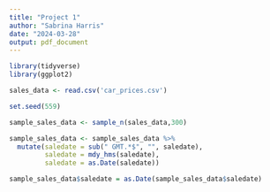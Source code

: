 ```yaml
---
title: "Project 1"
author: "Sabrina Harris"
date: "2024-03-28"
output: pdf_document
---
```


```r
library(tidyverse)
library(ggplot2)

sales_data <- read.csv('car_prices.csv')
```

```r
set.seed(559)

sample_sales_data <- sample_n(sales_data,300)
```


```r
sample_sales_data <- sample_sales_data %>%
  mutate(saledate = sub(" GMT.*$", "", saledate),
         saledate = mdy_hms(saledate), 
         saledate = as.Date(saledate))

sample_sales_data$saledate = as.Date(sample_sales_data$saledate)
```





